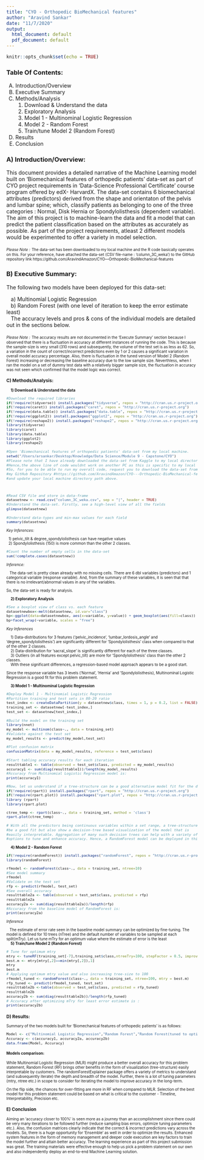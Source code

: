 ---
title: "CYO - Orthopedic BioMechanical features"
author: "Aravind Sankar"
date: "11/7/2020"
output:
  html_document: default
  pdf_document: default
---

```{r setup, include=FALSE}
knitr::opts_chunk$set(echo = TRUE)
```
### Table Of Contents:
A) Introduction/Overview
B) Executive Summary
C) Methods/Analysis
   1) Download & Understand the data
   2) Exploratory Analysis 
   3) Model 1 - Multinominal Logistic Regression
   4) Model 2 - Random Forest
   5) Train/tune Model 2 (Random Forest)
D) Results
E) Conclusion

### A) Introduction/Overview:
This document provides a detailed narrative of the Machine Learning model built on 'Biomechanical features of orthopedic patients' data-set as part of CYO project requirements in 'Data-Science Professional Certificate' course program offered by edX- HarvardX.
The data-set contains 6 biomechanical attributes (predictors) derived from the shape and orientaton of the pelvis and lumbar spine; which, classify patients as belonging to one of the three categories : Normal, Disk Hernia or Spondylolisthesis (dependent variable).
The aim of this project is to machine-learn the data and fit a model that can predict the patient classification based on the attributes as accurately as possible.
As part of the project requirements, atleast 2 different models would be experimented to offer a variety in model selection.

<font size = 1.5>*Please Note :*</font>
<font size = 1>The data-set has been downloaded to my local machine and the R code basically operates on this.
For your reference, have attached the data-set (CSV file-name :  'column_3C_weka') to the GitHub repository link https://github.com/AravindAmazon/CYO---Orthopedic-BioMechanical-features </font>

### B) Executive Summary:
The following two models have been deployed for this data-set:

|    a) Multinomial Logistic Regression
|    b) Random Forest (with one level of iteration to keep the error estimate least)
|    The accuracy levels and pros & cons of the individual models are detailed out in the sections below.
<font size = 1.5>*Please Note :*</font>
<font size = 1>The accuracy results are not documented in the 'Execute Summary' section because I observed that there is a fluctuation in accuracy at different instances of running the code. This is because the sample-size is very small (310 rows) and subsequently, the volume of the test set is as less as 62. So, a variation in the count of correct/incorrect predictions even by 1 or 2 causes a significant variation in overall model accuracy percentage. Also, there is fluctuation in the tuned version of Model 2 (Random Forest) increasing or decreasing the baseline accuracy due to the low sample size. Neverthless, when I ran the model on a set of dummy test data with a relatively bigger sample size, the fluctuation in accuracy was not seen which confirmed that the model logic was correct.

### C) Methods/Analysis:
|     **1) Download & Understand the data**

```{r message=FALSE, warning=FALSE}
#Download the required libraries
if(!require(tidyverse)) install.packages("tidyverse", repos = "http://cran.us.r-project.org")
if(!require(caret)) install.packages("caret", repos = "http://cran.us.r-project.org")
if(!require(data.table)) install.packages("data.table", repos = "http://cran.us.r-project.org")
if(!require(ggplot2)) install.packages("ggplot2", repos = "http://cran.us.r-project.org")
if(!require(reshape2)) install.packages("reshape2", repos = "http://cran.us.r-project.org")
library(tidyverse)
library(caret)
library(data.table)
library(ggplot2)
library(reshape2)

#Open 'Biomechanical features of orthopedic patients' data-set from my local machine. 
setwd("/Users/arsankar/Desktop/Knowledge/Data Science/Module 9 - Capstone/CYO")
#Please note that I have already downloaded the data-set from Kaggle to my local directory.
#Hence,the above line of code wouldnt work on another PC as this is specific to my local machine.
#So, for you to be able to run my overall code, request you to download the data-set from
#my GitHub Repository #https://github.com/AravindAmazon/CYO---Orthopedic-BioMechanical-features
#and update your local machine directory path above.



#Read CSV file and store in data-frame
datasetnew <- read.csv("column_3C_weka.csv", sep = "|", header = TRUE)
#Understand the data-set. Firstly, see a high-level view of all the fields
glimpse(datasetnew)

#Understand data-types and min-max values for each field
summary(datasetnew)
```
<font size = 1.5>*Key Inferences:*</font> 


|   <font size = 1>1) pelvic_tilt & degree_spondylolisthesis can have negative values</font> 

|   <font size = 1>2) Spondylolisthesis (150) is more common than the other 2 classes.</font>
```{r }
#Count the number of empty cells in the data-set
sum(!complete.cases(datasetnew))
```

<font size = 1.5>*Inference:*</font> 

|    <font size = 1>The data-set is pretty clean already with no missing cells. There are 6 dbl variables (predictors) and 1 categorical variable (response variable). And, from the summary of these variables, it is seen that that there is no irrelevant/abnormal values in any of the variables.
So, the data-set is ready for analysis.</font>

|     **2) Exploratory Analysis**
```{r }
#See a boxplot view of class vs. each feature
datasetnewbox<-melt(datasetnew, id.var="class")
bp<-ggplot(data=datasetnewbox, aes(x=variable, y=value)) + geom_boxplot(aes(fill=class))
bp+facet_wrap(~variable, scales = "free")
```




<font size = 1.5>*Key Inferences*</font> 

|    <font size = 1> 1) Data-distributions for 3 features ('pelvic_incidence', 'lumbar_lordosis_angle' and 'degree_spondylolisthesis') are significantly different for 'Spondylolisthesis' class when compared to that of the other 2 classes.</font> 
|    <font size = 1> 2) Data-distribution for 'sacral_slope' is significantly different for each of the three classes.</font> 
|    <font size = 1> 3) Outliers (in all features except pelvic_tilt) are more for 'Spondylolisthesis' class than the other 2 classes.</font> 

|    <font size = 1> With these significant differences, a regression-based model approach appears to be a good start.
Since the response variable has 3 levels ('Normal', 'Hernia' and 'Spondylolisthesis), Multinominal Logistic Regression is a good fit for this problem statement.</font>


|     **3) Model 1 - Multinominal Logistic Regression**
```{r }
#Deploy Model 1 - Multinomial Logistic Regression
#Partition training and test sets in 80-20 ratio
test_index <- createDataPartition(y = datasetnew$class, times = 1, p = 0.2, list = FALSE)
training_set <- datasetnew[-test_index,]
test_set <- datasetnew[test_index,]

#Build the model on the training set
library(nnet)
my_model <- multinom(class~., data = training_set)
#Validate against the test set
my_model_results <- predict(my_model,test_set)

#Plot confusion matrix
confusionMatrix(data = my_model_results, reference = test_set$class)

#Start tabling accuracy results for each iteration
resulttable1 <- table(observed = test_set$class, predicted = my_model_results)
accuracy1 <- sum(diag(resulttable1))/length(my_model_results)
#Accuracy from Multinomial Logistic Regression model is:
print(accuracy1)
```
```{r message=FALSE, warning=FALSE}
#Now, let us understand if a tree-structure can be a good alternative model fit for the data
if(!require(rpart)) install.packages("rpart", repos = "http://cran.us.r-project.org")
if(!require(rpart.plot)) install.packages("rpart.plot", repos = "http://cran.us.r-project.org")
library (rpart)
library(rpart.plot)
```
```{r }
ctree_temp <- rpart(class~., data = training_set, method = 'class')
rpart.plot(ctree_temp)

# With all the predictors being continuous variables within a set range, a tree-structure can not only
#be a good fit but also show a decision-tree based visualization of the model that is
#easily interpretable. Aggregation of many such decision trees can help with a variety of
#options to tune and enhance accuracy. Hence, a RandomForest model can be deployed in this regard.
```

|     **4) Model 2 - Random Forest**
```{r message=FALSE, warning=FALSE}
if(!require(randomForest)) install.packages("randomForest", repos = "http://cran.us.r-project.org")
library(randomForest)
```
```{r }
rfmodel <- randomForest(class~., data = training_set, ntree=10)
#See model summary
rfmodel
#Validate on the test set
rfp <- predict(rfmodel, test_set)
#See overall accuracy
resulttable2a <- table(observed = test_set$class, predicted = rfp)
resulttable2a
accuracy2a <- sum(diag(resulttable2a))/length(rfp)
#Accuracy from the baseline model of RandomForest is:
print(accuracy2a)
```

<font size = 1.5> *Inference*</font> 

|    <font size = 1>The estimate of error rate seen in the baseline model summary can be optimized by fine-tuning. The  model is defined for 10 trees (nTree) and the default number of variables to be sampled at each split(mTry). Let us tune  mTry for an optimum value where the estimate of error is the least</font>


|     **5) Train/tune Model 2 (Random Forest)**
```{r }
# Tune for optimum mtry
mtry <- tuneRF(training_set[-7],training_set$class,ntreeTry=100, stepFactor = 0.5, improve = 0.01, trace = TRUE, plot = TRUE)
best.m <- mtry[mtry[,2]==min(mtry[,2]),1]
mtry
best.m
# Applying optimum mtry value and also increasing tree-size to 100
rfmodel_tuned <- randomForest(class~., data = training_set, ntree=100, mtry = best.m)
rfp_tuned <- predict(rfmodel_tuned, test_set)
resulttable2b <-table(observed = test_set$class, predicted = rfp_tuned)
resulttable2b
accuracy2b <- sum(diag(resulttable2b))/length(rfp_tuned)
# Accuracy after optimizing mTry for least error estimate is :
print(accuracy2b)
```

### D) Results:
Summary of the two models built for 'Biomechanical features of orthopedic patients' is as follows:
```{r }

Model <- c("Multinomial Logistic Regression","Random Forest","Random Forest(tuned to optimize mtry)")
Accuracy <- c(accuracy1, accuracy2a, accuracy2b)
data.frame(Model, Accuracy)
```

#### Models comparison:
While Multinomial Logistic Regression (MLR) might produce a better overall accuracy for this problem statement, Random Forest (RF) brings other benefits in the form of
visualization (tree-structure) easily interpretable by customers. The randomForestExplainer package offers a variety of metrics to understand (and subsequently iterate) the depth and breadth of the model.
Further, there is a lot of tuning parameters (mtry, ntree etc.) in scope to consider for iterating the model to improve accuracy in the long-term. 

On the flip side, the chances for over-fitting are more in RF when compared to MLR.
Selection of the best model for this problem statement could be based on what is critical to the customer - Timeline, Interpretability, Precision etc.

### E) Conclusion
Aiming an ‘accuracy closer to 100%’ is seen more as a journey than an accomplishment since there could be very many iterations to be followed further (reduce sampling bias errors, optimize tuning parameters etc.). Also, the confusion matrices clearly indicate that the correct & incorrect predictions vary across the models. So, there is a huge opportunity for 'Ensemble' as well in order to optimize the results. Enhanced system features in the form of memory management and deeper code execution are key factors to train the model further and attain better accuracy. The learning experience as part of this project submission was great. The training materials were eﬀective enough to help us pick a problem statement on our own and also independently deploy an end-to-end Machine Learning solution.
